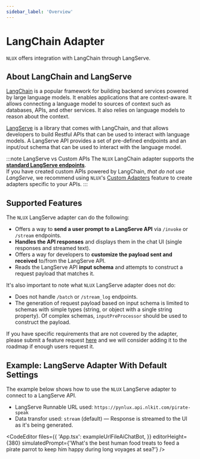 ```yaml
---
sidebar_label: 'Overview'
---
```




# LangChain Adapter

`NLUX` offers integration with LangChain through LangServe.

## About LangChain and LangServe

[LangChain](https://www.langchain.com/) is a popular framework for building backend services powered by large language
models. It enables applications that are context-aware. It allows connecting a language model to sources of context
such as databases, APIs, and other services. It also relies on language models to reason about the context.

[LangServe](https://www.langchain.com/langserve) is a library that comes with LangChain, and that allows developers to
build Restful APIs that can be used to interact with language models. A LangServe API provides a set of pre-defined
endpoints and an input/out schema that can be used to interact with the language model.

:::note LangServe vs Custom APIs
The `NLUX` LangChain adapter supports the **[standard LangServe endpoints](https://python.langchain.com/docs/langserve#endpoints)**.<br />
If you have created custom APIs powered by LangChain, *that do not use LangServe*, we recommend using
`NLUX`'s [Custom Adapters](/learn/adapters/custom-adapters) feature to create adapters specific to your APIs.
:::


## Supported Features

The `NLUX` LangServe adapter can do the following:

* Offers a way to **send a user prompt to a LangServe API** via `/invoke` or `/stream` endpoints.
* **Handles the API responses** and displays them in the chat UI (single responses and streamed text).
* Offers a way for developers to **customize the payload sent and received** to/from the LangServe API.
* Reads the LangServe API **input schema** and attempts to construct a request payload that matches it.

It's also important to note what `NLUX` LangServe adapter does not do:

* Does not handle `/batch` or `/stream_log` endpoints.
* The generation of request payload based on input schema is limited to schemas with simple types
(string, or object with a single string property). Of complex schemas, `inputPreProcessor` should be
used to construct the payload.

If you have specific requirements that are not covered by the adapter, please submit a feature request
[here](https://github.com/nlkitai/nlux/discussions) and we will consider adding it to the roadmap
if enough users request it.

## Example: LangServe Adapter With Default Settings

The example below shows how to use the `NLUX` LangServe adapter to connect to a LangServe API.

* LangServe Runnable URL used: `https://pynlux.api.nlkit.com/pirate-speak`
* Data transfor used: `stream` (default) ― Response is streamed to the UI as it's being generated.

<CodeEditor
    files={{
        'App.tsx': exampleUrlFileAiChatBot,
    }}
    editorHeight={380}
    simulatedPrompt={'What\'s the best human food treats to feed a pirate parrot to keep him happy during long voyages at sea?'}
/>
